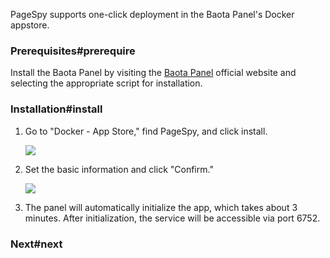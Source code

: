 
PageSpy supports one-click deployment in the Baota Panel's Docker appstore.

### Prerequisites#prerequire

Install the Baota Panel by visiting the [Baota Panel](https://www.bt.cn/new/index.html) official website and selecting the appropriate script for installation.

### Installation#install

1. Go to "Docker - App Store," find PageSpy, and click install.

   <img src={BaotaPageSpy} />

2. Set the basic information and click "Confirm."

   <img src={BaotaInstall} />

3. The panel will automatically initialize the app, which takes about 3 minutes. After initialization, the service will be accessible via port 6752.

### Next#next

<DeployNext />
